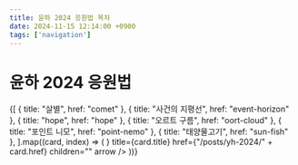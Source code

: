 ```yaml
---
title: 윤하 2024 응원법 목차
date: 2024-11-15 12:14:00 +0900
tags: ['navigation']
---
```



# 윤하 2024 응원법

<Cards>
	{[
		{ title: "살별", href: "comet" },
		{ title: "사건의 지평선", href: "event-horizon" },
		{ title: "hope", href: "hope" },
		{ title: "오르트 구름", href: "oort-cloud" },
		{ title: "포인트 니모", href: "point-nemo" },
		{ title: "태양물고기", href: "sun-fish" },
	].map((card, index) => (
		<Cards.Card
			key={index}
			icon={<NextraIcon name="music" />}
			title={card.title}
			href={"/posts/yh-2024/" + card.href}
			children=""
			arrow
		/>
	))}
</Cards>